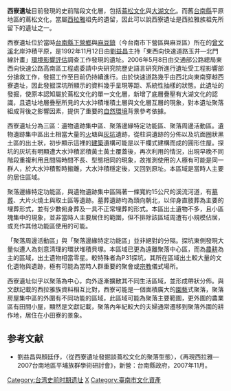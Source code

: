 '''西寮遺址'''目前發現的史前階段文化層，包括[[蔦松文化|蔦松文化]]與[[大湖文化|大湖文化]]。而舊[[台南縣|台南縣]]平原地區的蔦松文化，當屬[[西拉雅|西拉雅]]祖先的遺留，因此可以說西寮遺址是西拉雅族祖先所留下的遺址之一。

西寮遺址位於當時[[台南縣|台南縣]][[下營區|下營鄉]]與[[麻豆區|麻豆鎮]]（今台南市下營區與麻豆區）所在的[[曾文溪|曾文溪]]北岸沖積平原，是1992年11月12日由[[劉益昌|劉益昌]]主持「東西向快速道路玉井—北門線計畫」[[環境影響評估|環境影響評估]]調查工作發現的遺址。2006年5月8日由交通部公路總局東西向快速公路高南區工程處委請中央研究院歷史語言研究所進行遺址受工程影響部分搶救工作，發掘工作至目前仍持續進行。由於快速道路幾乎由西北向東南穿越西寮遺址，因此發掘深坑所顯示的資料幾乎呈現等距、系統性抽樣的狀態。此遺址的發掘，使原本認知屬於蔦松文化的單一文化層，新增了底層疊壓有大湖文化的認識，且遺址地層疊壓所見的大水沖積堆積土層與文化層互層的現象，對本遺址聚落組成背後之影響因素，提供了重要的[[自然環境|自然環境]]背景參考依據。

西寮遺址分為三區：遺物遺跡集中區、聚落邊緣特定功能區、聚落周邊活動區。遺物遺跡集中區出土相當大量的[[火|火]]塘與[[灰坑|灰坑]]遺跡，從柱洞遺跡的分佈以及坑面圈狀黑土區的出土狀，初步顯示這裡的[[建築|建築]]遺構可能是以干欄式建構而成的圓形住屋。探坑的灰坑有明顯遭大水沖積淤積黃土黃土覆蓋後，再次利用的情況，出現早晚不同階段重複利用且間隔時間不長、型態相同的現象，故推測使用的人極有可能是同一群人，於大水沖積暫時搬離，大水沖積穩定後，又回到原址。本區域是當時人主要的居住區域。

聚落邊緣特定功能區，與遺物遺跡集中區隔著一條寬約15公尺的溪流河道，有[[墓葬|墓葬]]、大片火燒土與取土區等遺跡。墓葬遺跡均為頭向朝北，以仰身直肢葬為主要的埋葬形式，並有少數俯身葬及一具不正常埋葬的形式。本區出土遺物不多，且小區塊集中的現象，並非當時人主要居住的範圍，但不排除該區域周遭有小規模佔居，或充作其他功能區使用的可能。

「聚落周邊活動區」與「聚落邊緣特定功能區」並非絕對的分隔。探坑東側發現大量似遭人為刻意清理的環狀堆積貝塚。本區域已更為遠離聚落中心區，而為[[農耕|農耕]]為主的區域，出土遺物相當零星。較特殊者為P31探坑，其所在區域出土較大量的文化遺物與遺跡，極有可能為當時人群重要的聚會或[[宗教|宗教]]儀式場所。

西寮遺址似乎以聚落為中心，向外逐漸擴散其不同生活區域，並形成帶狀分佈。與文獻記載的西拉雅族資料相互比對，西寮可能是一個面積廣大的[[園藝|園藝]]式聚落，聚落房屋集中區的外圍有不同功能的區域，此區域可能為聚落主要範圍，更外圍的農業區有田間小屋，顯然是文獻記載，聚落內年紀較大的夫婦通常遷移到聚落外圍的耕作地，居住在小田寮的景象。

==参考文献==
<div class="references-small">
<references />
</div>

*劉益昌與顏廷伃，〈從西寮遺址發掘談蔦松文化的聚落型態〉，《再現西拉雅—2007台南地區平埔族群學術研討會》，新營：台南縣政府，2007年11月。

{{台灣考古遺址}}

[[Category:台湾史前时期遗址|Category:台湾史前时期遗址]]
[[Category:台灣原住民歷史|X]]
[[Category:臺南市文化資產|Category:臺南市文化資產]]